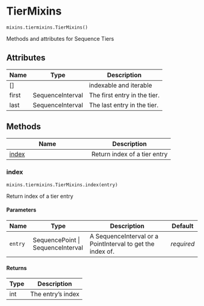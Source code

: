 # TierMixins { #aligned_textgrid.mixins.tiermixins.TierMixins }

`mixins.tiermixins.TierMixins()`

Methods and attributes for Sequence Tiers

## Attributes

| Name   | Type             | Description                  |
|--------|------------------|------------------------------|
| \[\]   |                  | indexable and iterable       |
| first  | SequenceInterval | The first entry in the tier. |
| last   | SequenceInterval | The last entry in the tier.  |

## Methods

| Name | Description |
| --- | --- |
| [index](#aligned_textgrid.mixins.tiermixins.TierMixins.index) | Return index of a tier entry |

### index { #aligned_textgrid.mixins.tiermixins.TierMixins.index }

`mixins.tiermixins.TierMixins.index(entry)`

Return index of a tier entry

#### Parameters

| Name    | Type                              | Description                                                | Default    |
|---------|-----------------------------------|------------------------------------------------------------|------------|
| `entry` | SequencePoint \| SequenceInterval | A SequenceInterval or a PointInterval to get the index of. | _required_ |

#### Returns

| Type   | Description       |
|--------|-------------------|
| int    | The entry's index |